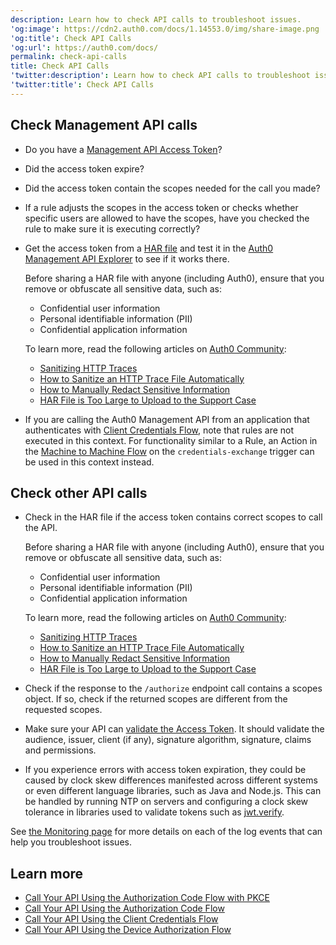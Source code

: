 ```yaml
---
description: Learn how to check API calls to troubleshoot issues.
'og:image': https://cdn2.auth0.com/docs/1.14553.0/img/share-image.png
'og:title': Check API Calls
'og:url': https://auth0.com/docs/
permalink: check-api-calls
title: Check API Calls
'twitter:description': Learn how to check API calls to troubleshoot issues.
'twitter:title': Check API Calls
---
```

## Check Management API calls

* Do you have a [Management API Access Token](/docs/secure/tokens/access-tokens/management-api-access-tokens)?
* Did the <Tooltip tip="Access Token: Authorization credential, in the form of an opaque string or JWT, used to access an API." cta="View Glossary" href="/docs/glossary?term=access+token">access token</Tooltip> expire?
* Did the access token contain the scopes needed for the call you made?
* If a rule adjusts the scopes in the access token or checks whether specific users are allowed to have the scopes, have you checked the rule to make sure it is executing correctly?
* Get the access token from a [HAR file](/docs/troubleshoot/troubleshooting-tools/generate-and-analyze-har-files) and test it in the [Auth0 Management API Explorer](https://auth0.com/docs/api/management/v2) to see if it works there.

  <Warning>

  Before sharing a HAR file with anyone (including Auth0), ensure that you remove or obfuscate all sensitive data, such as:

  + Confidential user information
  + Personal identifiable information (PII)
  + Confidential application information

  To learn more, read the following articles on [Auth0 Community](https://community.auth0.com):

  + [Sanitizing HTTP Traces](https://community.auth0.com/t/sanitizing-http-traces/119488)
  + [How to Sanitize an HTTP Trace File Automatically](https://community.auth0.com/t/how-to-sanitize-a-http-trace-file-automatically/120583)
  + [How to Manually Redact Sensitive Information](https://community.auth0.com/t/how-to-manually-redact-sensitive-information/122554)
  + [HAR File is Too Large to Upload to the Support Case](https://community.auth0.com/t/har-file-is-too-large-to-upload-to-the-support-case/122488)
  </Warning>
* If you are calling the Auth0 <Tooltip tip="Management API: A product to allow customers to perform administrative tasks." cta="View Glossary" href="/docs/glossary?term=Management+API">Management API</Tooltip> from an application that authenticates with [Client Credentials Flow](/docs/get-started/authentication-and-authorization-flow/client-credentials-flow), note that rules are not executed in this context. For functionality similar to a Rule, an Action in the [Machine to Machine Flow](/docs/customize/actions/explore-triggers/machine-to-machine-trigger) on the `credentials-exchange` trigger can be used in this context instead.

## Check other API calls

* Check in the HAR file if the access token contains correct scopes to call the API.

  <Warning>

  Before sharing a HAR file with anyone (including Auth0), ensure that you remove or obfuscate all sensitive data, such as:

  + Confidential user information
  + Personal identifiable information (PII)
  + Confidential application information

  To learn more, read the following articles on [Auth0 Community](https://community.auth0.com):

  + [Sanitizing HTTP Traces](https://community.auth0.com/t/sanitizing-http-traces/119488)
  + [How to Sanitize an HTTP Trace File Automatically](https://community.auth0.com/t/how-to-sanitize-a-http-trace-file-automatically/120583)
  + [How to Manually Redact Sensitive Information](https://community.auth0.com/t/how-to-manually-redact-sensitive-information/122554)
  + [HAR File is Too Large to Upload to the Support Case](https://community.auth0.com/t/har-file-is-too-large-to-upload-to-the-support-case/122488)
  </Warning>
* Check if the response to the `/authorize` endpoint call contains a scopes object. If so, check if the returned scopes are different from the requested scopes.
* Make sure your API can [validate the Access Token](/docs/secure/tokens/access-tokens/validate-access-tokens). It should validate the <Tooltip tip="Audience: Unique identifier of the audience for an issued token. Named aud in a token, its value contains the ID of either an application (Client ID) for an ID Token or an API (API Identifier) for an Access Token." cta="View Glossary" href="/docs/glossary?term=audience">audience</Tooltip>, issuer, client (if any), signature algorithm, signature, claims and permissions.
* If you experience errors with access token expiration, they could be caused by clock skew differences manifested across different systems or even different language libraries, such as Java and Node.js. This can be handled by running NTP on servers and configuring a clock skew tolerance in libraries used to validate tokens such as [jwt.verify](https://github.com/auth0/node-jsonwebtoken#jwtverifytoken-secretorpublickey-options-callback).

<Callout icon="file-lines" color="#0EA5E9" iconType="regular">

See [the Monitoring page](/docs/deploy-monitor/monitor) for more details on each of the log events that can help you troubleshoot issues.

</Callout>

## Learn more

* [Call Your API Using the Authorization Code Flow with PKCE](/docs/get-started/authentication-and-authorization-flow/authorization-code-flow-with-pkce/call-your-api-using-the-authorization-code-flow-with-pkce)
* [Call Your API Using the Authorization Code Flow](/docs/get-started/authentication-and-authorization-flow/authorization-code-flow/call-your-api-using-the-authorization-code-flow)
* [Call Your API Using the Client Credentials Flow](/docs/get-started/authentication-and-authorization-flow/client-credentials-flow/call-your-api-using-the-client-credentials-flow)
* [Call Your API Using the Device Authorization Flow](/docs/get-started/authentication-and-authorization-flow/device-authorization-flow/call-your-api-using-the-device-authorization-flow)